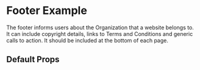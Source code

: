 
<Meta title="Footer" of={FooterStories} />

# Footer Example

The footer informs users about the Organization that a website belongs to. It can include copyright details, links to Terms and Conditions and generic calls to action. It should be included at the bottom of each page.

<Canvas>
  <Story of={FooterStories.BasicFooter} />
</Canvas>

## Default Props

<ArgsTable of={Footer} />
